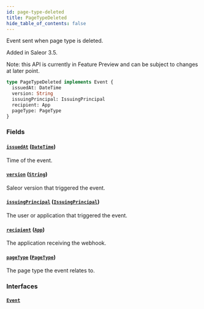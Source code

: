 ```yaml
---
id: page-type-deleted
title: PageTypeDeleted
hide_table_of_contents: false
---
```


Event sent when page type is deleted.

Added in Saleor 3.5.

Note: this API is currently in Feature Preview and can be subject to changes at later point.

```graphql
type PageTypeDeleted implements Event {
  issuedAt: DateTime
  version: String
  issuingPrincipal: IssuingPrincipal
  recipient: App
  pageType: PageType
}
```

### Fields

#### [`issuedAt`](#) ([`DateTime`](../../../developer/api-reference/scalars/date-time))

Time of the event.

#### [`version`](#) ([`String`](../../../developer/api-reference/scalars/string))

Saleor version that triggered the event.

#### [`issuingPrincipal`](#) ([`IssuingPrincipal`](../../../developer/api-reference/unions/issuing-principal))

The user or application that triggered the event.

#### [`recipient`](#) ([`App`](../../../developer/api-reference/objects/app))

The application receiving the webhook.

#### [`pageType`](#) ([`PageType`](../../../developer/api-reference/objects/page-type))

The page type the event relates to.

### Interfaces

#### [`Event`](../../../developer/api-reference/interfaces/event)
